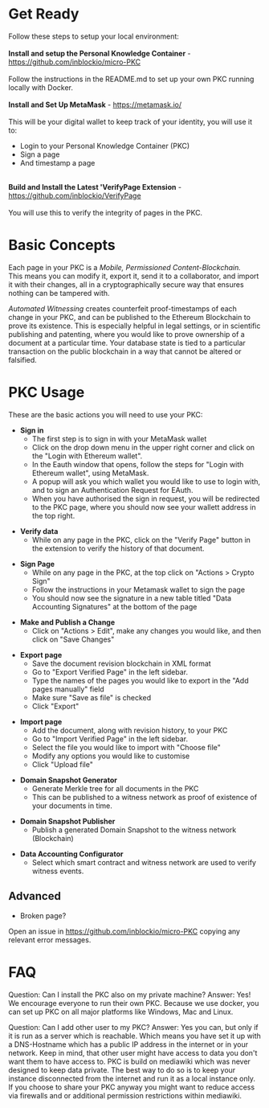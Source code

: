 = Get Ready =
Follow these steps to setup your local environment:
<br><br>
'''Install and setup the Personal Knowledge Container''' - https://github.com/inblockio/micro-PKC <br> <br>
Follow the instructions in the README.md to set up your own PKC running locally with Docker.
<br> <br>
'''Install and Set Up MetaMask''' - https://metamask.io/ <br> <br>
This will be your digital wallet to keep track of your identity,
you will use it to:
* Login to your Personal Knowledge Container (PKC)
* Sign a page 
* And timestamp a page
<br>
'''Build and Install the Latest 'VerifyPage Extension''' - https://github.com/inblockio/VerifyPage <br><br>
You will use this to verify the integrity of pages in the PKC.

= Basic Concepts =
Each page in your PKC is a ''Mobile, Permissioned Content-Blockchain.'' <br>

This means you can modify it, export it, send it to a collaborator, and import it with their changes, all in a cryptographically secure way that ensures nothing can be tampered with. 

''Automated Witnessing'' creates counterfeit proof-timestamps of each change in your PKC, and can be published to the Ethereum Blockchain to prove its existence. This is especially helpful in legal settings, or in scientific publishing and patenting, where you would like to prove ownership of a document at a particular time. Your database state is tied to a particular transaction on the public blockchain in a way that cannot be altered or falsified.

= PKC Usage =

These are the basic actions you will need to use your PKC:

* '''Sign in'''
** The first step is to sign in with your MetaMask wallet
** Click on the drop down menu in the upper right corner and click on the "Login with Ethereum wallet".
** In the Eauth window that opens, follow the steps for "Login with Ethereum wallet", using MetaMask. 
** A popup will ask you which wallet you would like to use to login with, and to sign an Authentication Request for EAuth. 
** When you have authorised the sign in request, you will be redirected to the PKC page, where you should now see your wallett address in the top right. 

* '''Verify data'''
** While on any page in the PKC, click on the "Verify Page" button in the extension to verify the history of that document.

* '''Sign Page'''
** While on any page in the PKC, at the top click on "Actions > Crypto Sign"
** Follow the instructions in your Metamask wallet to sign the page
** You should now see the signature in a new table titled "Data Accounting Signatures" at the bottom of the page

* '''Make and Publish a Change'''
** Click on "Actions > Edit", make any changes you would like, and then click on "Save Changes"

* '''Export page'''
** Save the document revision blockchain in XML format
** Go to "Export Verified Page" in the left sidebar. 
** Type the names of the pages you would like to export in the "Add pages manually" field
** Make sure "Save as file" is checked
** Click "Export" 

* '''Import page'''
** Add the document, along with revision history, to your PKC 
** Go to "Import Verified Page" in the left sidebar.
** Select the file you would like to import with "Choose file"
** Modify any options you would like to customise
** Click "Upload file"

* '''Domain Snapshot Generator'''
** Generate Merkle tree for all documents in the PKC
** This can be published to a witness network as proof of existence of your documents in time.

* '''Domain Snapshot Publisher'''
** Publish a generated Domain Snapshot to the witness network (Blockchain)

* '''Data Accounting Configurator'''
** Select which smart contract and witness network are used to verify witness events.

== Advanced ==

* Broken page?
Open an issue in https://github.com/inblockio/micro-PKC copying any relevant error messages.

= FAQ =
Question: Can I install the PKC also on my private machine? 
Answer: Yes! We encourage everyone to run their own PKC. Because we use docker, you can set up PKC on all major platforms like Windows, Mac and Linux.

Question: Can I add other user to my PKC? 
Answer: Yes you can, but only if it is run as a server which is reachable. Which means you have set it up with a DNS-Hostname which has a public IP address in the internet or in your network. Keep in mind, that other user might have access to data you don't want them to have access to. PKC is build on mediawiki which was never designed to keep data private. The best way to do so is to keep your instance disconnected from the internet and run it as a local instance only. If you choose to share your PKC anyway you might want to reduce access via firewalls and or additional permission restrictions within mediawiki.
